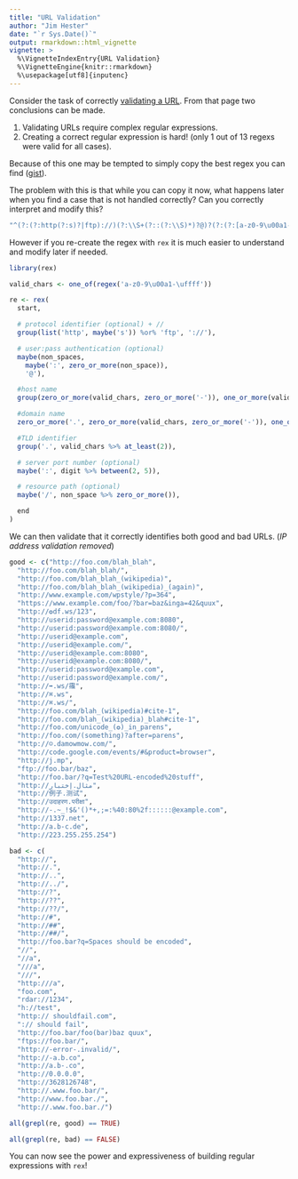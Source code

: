```yaml
---
title: "URL Validation"
author: "Jim Hester"
date: "`r Sys.Date()`"
output: rmarkdown::html_vignette
vignette: >
  %\VignetteIndexEntry{URL Validation}
  %\VignetteEngine{knitr::rmarkdown}
  %\usepackage[utf8]{inputenc}
---
```


Consider the task of correctly [validating a URL](https://mathiasbynens.be/demo/url-regex).
From that page two conclusions can be made.

1. Validating URLs require complex regular expressions.
2. Creating a correct regular expression is hard! (only 1 out of 13 regexs were valid for all cases).

Because of this one may be tempted to simply copy the best regex you can find ([gist](https://gist.github.com/dperini/729294)).

The problem with this is that while you can copy it now, what happens later when you find a case that is not handled correctly?  Can you correctly interpret and modify this?
```r
"^(?:(?:http(?:s)?|ftp)://)(?:\\S+(?::(?:\\S)*)?@)?(?:(?:[a-z0-9\u00a1-uffff](?:-)*)*(?:[a-z0-9\u00a1-\uffff])+)(?:\\.(?:[a-z0-9\u00a1-\uffff](?:-)*)*(?:[a-z0-9\u00a1-\uffff])+)*(?:\\.(?:[a-z0-9\u00a1-\uffff]){2,})(?::(?:\\d){2,5})?(?:/(?:\\S)*)?$"
```

However if you re-create the regex with `rex` it is much easier to understand and modify later if needed.
```r
library(rex)

valid_chars <- one_of(regex('a-z0-9\u00a1-\uffff'))

re <- rex(
  start,

  # protocol identifier (optional) + //
  group(list('http', maybe('s')) %or% 'ftp', '://'),

  # user:pass authentication (optional)
  maybe(non_spaces,
    maybe(':', zero_or_more(non_space)),
    '@'),

  #host name
  group(zero_or_more(valid_chars, zero_or_more('-')), one_or_more(valid_chars)),

  #domain name
  zero_or_more('.', zero_or_more(valid_chars, zero_or_more('-')), one_or_more(valid_chars)),

  #TLD identifier
  group('.', valid_chars %>% at_least(2)),

  # server port number (optional)
  maybe(':', digit %>% between(2, 5)),

  # resource path (optional)
  maybe('/', non_space %>% zero_or_more()),

  end
)
```

We can then validate that it correctly identifies both good and bad URLs. (_IP address validation removed_)

```r
good <- c("http://foo.com/blah_blah",
  "http://foo.com/blah_blah/",
  "http://foo.com/blah_blah_(wikipedia)",
  "http://foo.com/blah_blah_(wikipedia)_(again)",
  "http://www.example.com/wpstyle/?p=364",
  "https://www.example.com/foo/?bar=baz&inga=42&quux",
  "http://✪df.ws/123",
  "http://userid:password@example.com:8080",
  "http://userid:password@example.com:8080/",
  "http://userid@example.com",
  "http://userid@example.com/",
  "http://userid@example.com:8080",
  "http://userid@example.com:8080/",
  "http://userid:password@example.com",
  "http://userid:password@example.com/",
  "http://➡.ws/䨹",
  "http://⌘.ws",
  "http://⌘.ws/",
  "http://foo.com/blah_(wikipedia)#cite-1",
  "http://foo.com/blah_(wikipedia)_blah#cite-1",
  "http://foo.com/unicode_(✪)_in_parens",
  "http://foo.com/(something)?after=parens",
  "http://☺.damowmow.com/",
  "http://code.google.com/events/#&product=browser",
  "http://j.mp",
  "ftp://foo.bar/baz",
  "http://foo.bar/?q=Test%20URL-encoded%20stuff",
  "http://مثال.إختبار",
  "http://例子.测试",
  "http://उदाहरण.परीक्षा",
  "http://-.~_!$&'()*+,;=:%40:80%2f::::::@example.com",
  "http://1337.net",
  "http://a.b-c.de",
  "http://223.255.255.254")

bad <- c(
  "http://",
  "http://.",
  "http://..",
  "http://../",
  "http://?",
  "http://??",
  "http://??/",
  "http://#",
  "http://##",
  "http://##/",
  "http://foo.bar?q=Spaces should be encoded",
  "//",
  "//a",
  "///a",
  "///",
  "http:///a",
  "foo.com",
  "rdar://1234",
  "h://test",
  "http:// shouldfail.com",
  ":// should fail",
  "http://foo.bar/foo(bar)baz quux",
  "ftps://foo.bar/",
  "http://-error-.invalid/",
  "http://-a.b.co",
  "http://a.b-.co",
  "http://0.0.0.0",
  "http://3628126748",
  "http://.www.foo.bar/",
  "http://www.foo.bar./",
  "http://.www.foo.bar./")

all(grepl(re, good) == TRUE)

all(grepl(re, bad) == FALSE)
```

You can now see the power and expressiveness of building regular expressions with `rex`!
